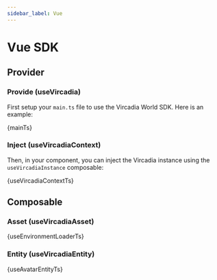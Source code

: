 ```yaml
---
sidebar_label: Vue
---
```




# Vue SDK



## Provider

### Provide (useVircadia)

First setup your `main.ts` file to use the Vircadia World SDK. Here is an example:

<CodeBlock language="typescript" title="/client/web_babylon_js/src/main.ts">
  {mainTs}
</CodeBlock>

### Inject (useVircadiaContext)

Then, in your component, you can inject the Vircadia instance using the `useVircadiaInstance` composable:

<CodeBlock language="typescript" title="/client/web_babylon_js/src/composables/useVircadiaContext.ts">
  {useVircadiaContextTs}
</CodeBlock>

## Composable

### Asset (useVircadiaAsset)

<CodeBlock language="typescript" title="/client/web_babylon_js/src/composables/useEnvironmentLoader.ts">
  {useEnvironmentLoaderTs}
</CodeBlock>

### Entity (useVircadiaEntity)

<CodeBlock language="typescript" title="/client/web_babylon_js/src/composables/useAvatarEntity.ts">
  {useAvatarEntityTs}
</CodeBlock>
